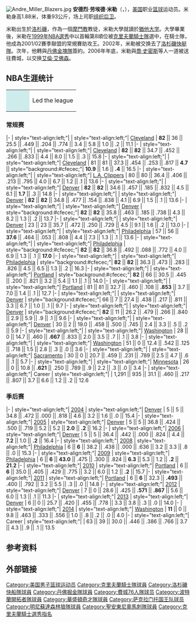 {{noteTA
|T=zh-hans:安德烈·米勒;zh-hk:安德烈·米拿;zh-tw:安德烈·米勒;
|G1=NBA
}}
{{noteTA
|G1=NBA
}}
{{Infobox basketball biography
| name =安德烈·米勒<br />Andre Miller
| image  = Andre Miller Wizards.jpg
| image_size =
| caption = 效力於巫師時期的米勒
| position = [[後衛|後衛]]
| height_ft = 6
| height_in = 2
| weight_lb = 200
| league = [[NBA|NBA]]
| team = 
| number = 
| nationality = {{USA}}
| birth_date = {{birth date and age|1976|3|19}}
| birth_place = {{USA}}[[加利福尼亞州|加利福尼亞州]][[洛杉磯|洛杉磯]]
| high_school = {{le|拉丁文字語言棣高中|Verbum Dei High School|拉丁文字}}（[[加利福尼亞州|加利福尼亞州]][[洛杉磯|洛杉磯]]）
| college = {{le|猶他州茨男籃|Utah Utes men's basketball|猶他大學}}（1995－1999）
| draft_year = 1999
| draft_round = 1
| draft_pick = 8
| draft_team = [[克里夫蘭騎士|克里夫蘭騎士]]
| career_start = 1999
| years1 = {{nbay|1999|start}}–{{nbay|2001|end}}
| team1 = [[克里夫蘭騎士|克里夫蘭騎士]]
| years2 = {{nbay|2002|full=y}}
| team2 = [[洛杉磯快艇|洛杉磯快艇]]
| years3 = {{nbay|2003|start}}–{{nbay|2006|start}}
| team3 = [[丹佛金塊|丹佛金塊]]
| years4 = {{nbay|2006|start}}–{{nbay|2008|end}}
| team4 = [[費城76人|費城76人]]
| years5 = {{nbay|2009|start}}–{{nbay|2010|end}}
| team5 = [[波特蘭拓荒者|波特蘭拓荒者]]
| years6 = {{nbay|2011|start}}–{{nbay|2013|end}}
| team6 = [[丹佛金塊|丹佛金塊]]
| years7 = {{nbay|2013|end}}–{{nbay|2014|end}}
| team7 = [[華盛頓巫師|華盛頓巫師]]
| years8 = {{nbay|2014|end}}
| team8 = [[沙加緬度國王|沙加緬度國王]]
| years9 = {{nbay|2015|full=y}}
| team9 = [[明尼蘇達灰狼|明尼蘇達灰狼]]
| years10 = {{nbay|2015|end}}
| team10 = [[聖安東尼奧馬刺|聖安東尼奧馬刺]]
| highlights =
* [[NBA最佳新秀陣容|NBA最佳新秀陣容第一隊]]（{{nbay|2000|end}}）

}}
[[File:Andre_Miller_Blazers.jpg|thumb]]
'''安德烈·劳埃德·米勒'''（{{lang-en|'''Andre Lloyd Miller'''}}，{{bd|1976年|3月19日|catIdx=M}}），[[美国|美国]]职业[[篮球|篮球]]运动员。米勒身高1.88米，体重93公斤，场上司职[[组织后卫|组织后卫]]。

米勒出生於[[洛杉磯|洛杉磯]]，作為一個[[摩門教|摩門教]]教徒，米勒大學就讀於[[猶他大学|猶他大学]]。大學畢業後，米勒在[[1999年NBA選秀|1999年NBA選秀]]中以首輪第8順位被[[克里夫蘭騎士隊|克里夫蘭騎士隊]]選中，在騎士隊，他成為2001/02賽季聯盟的常規賽助攻王。2002年，米勒被交换去了[[洛杉磯快艇隊|洛杉磯快艇隊]]。次年，他轉與[[丹佛金塊隊|丹佛金塊隊]]簽約。2006年年底，米勒與[[喬·史密斯|喬·史密斯]]等人一道被送往費城，以交换[[艾倫·艾佛森|艾倫·艾佛森]]。

== NBA生涯统计 ==
{{NBA player statistics legend}}

{| class="wikitable"
|-
| style="background:#cfecec; width:3em;"| 
|Led the league
|}

=== 常规赛 ===

{{NBA player statistics start}}
|-
| style="text-align:left;"| {{nbay|1999|trunc=y}}
| style="text-align:left;"| [[1999–2000_Cleveland_Cavaliers_season|Cleveland]]
| '''82''' || 36 || 25.5 || .449 || .204 || .774 || 3.4 || 5.8 || 1.0 || .2 || 11.1
|-
| style="text-align:left;"| {{nbay|2000}}
| style="text-align:left;"| [[2000–01_Cleveland_Cavaliers_season|Cleveland]]
| '''82''' || '''82''' || 34.7 || .452 || .266 || .833 || 4.4 || 8.0 || 1.5 || .3 || 15.8
|-
| style="text-align:left;"| {{nbay|2001}}
| style="text-align:left;"| [[2001–02_Cleveland_Cavaliers_season|Cleveland]]
| 81 || 81 || 37.3 || .454 || .253 || .817 || '''4.7''' || style="background:#cfecec;"| '''10.9''' || 1.6 || '''.4''' || 16.5
|-
| style="text-align:left;"| {{nbay|2002}}
| style="text-align:left;"| [[2002–03_Los_Angeles_Clippers_season|L.A. Clippers]]
| 80 || 80 || 36.4 || .406 || .213 || .795 || 4.0 || 6.7 || 1.2 || .1 || 13.6
|-
| style="text-align:left;"| {{nbay|2003}}
| style="text-align:left;"| [[2003–04_Denver_Nuggets_season|Denver]]
| '''82''' || '''82''' || 34.6 || .457 || .185 || .832 || 4.5 || 6.1 || '''1.7''' || .3 || 14.8
|-
| style="text-align:left;"| {{nbay|2004}}
| style="text-align:left;"| [[2004–05_Denver_Nuggets_season|Denver]]
| '''82''' || '''82''' || 34.8 || .477 || .154 || .838 || 4.1 || 6.9 || 1.5 || .1 || 13.6
|-
| style="text-align:left;"| {{nbay|2005}}
| style="text-align:left;"| [[2005–06_Denver_Nuggets_season|Denver]]
| style="background:#cfecec;"| '''82''' || '''82''' || 35.8 || .463 || .185 || .738 || 4.3 || 8.2 || 1.3 || .2 || 13.7
|-
| style="text-align:left;"| {{nbay|2006}}
| style="text-align:left;"| [[2006–07_Denver_Nuggets_season|Denver]]
| 23 || 23 || 35.7 || .472 || .250 || .729 || 4.5 || 9.1 || 1.6 || .2 || 13.0
|-
| style="text-align:left;"| {{nbay|2006}}
| style="text-align:left;"| [[2006–07_Philadelphia_76ers_season|Philadelphia]]
| 57 || 56 || '''37.6''' || .464 || .053 || .808 || 4.4 || 7.3 || 1.3 || .1 || 13.6
|-
| style="text-align:left;"| {{nbay|2007}}
| style="text-align:left;"| [[2007–08_Philadelphia_76ers_season|Philadelphia]]
| style="background:#cfecec;"| '''82''' || '''82''' || 36.8 || .492 || .088 || .772 || 4.0 || 6.9 || 1.3 || .1 || '''17.0'''
|-
| style="text-align:left;"| {{nbay|2008}}
| style="text-align:left;"| [[2008–09_Philadelphia_76ers_season|Philadelphia]]
| style="background:#cfecec;"| '''82''' || '''82''' || 36.3 || .473 || .283 || .826 || 4.5 || 6.5 || 1.3 || .2 || 16.3
|-
| style="text-align:left;"| {{nbay|2009}}
| style="text-align:left;"| [[2009–10_Portland_Trail_Blazers_season|Portland]]
| style="background:#cfecec;"| '''82''' || 66 || 30.5 || .445 || .200 || .821 || 3.2 || 5.4 || 1.1 || .1 || 14.0
|-
| style="text-align:left;"| {{nbay|2010}}
| style="text-align:left;"| [[2010–11_Portland_Trail_Blazers_season|Portland]]
| 81 || 81 || 32.7 || .460 || .108 || '''.853''' || 3.7 || 7.0 || 1.4 || .1 || 12.7
|-
| style="text-align:left;"| {{nbay|2011}}
| style="text-align:left;"| [[2011–12_Denver_Nuggets_season|Denver]]
| style="background:#cfecec;"| 66 || 7 || 27.4 || .438 || .217 || .811 || 3.3 || 6.7 || 1.0 || .1 || 9.7
|-
| style="text-align:left;"| {{nbay|2012}}
| style="text-align:left;"| [[2012–13_Denver_Nuggets_season|Denver]]
| style="background:#cfecec;"| '''82''' || 11 || 26.2 || .479 || .266 || .840 || 2.9 || 5.9 || .9 || .1 || 9.6
|-
| style="text-align:left;"| {{nbay|2013}}
| style="text-align:left;"| [[2013–14_Denver_Nuggets_season|Denver]]
| 30 || 2 || 19.0 || .458 || .500 || .745 || 2.4 || 3.3 || .5 || .2 || 5.9
|-
| style="text-align:left;"| {{nbay|2013}}
| style="text-align:left;"| [[2013–14_Washington_Wizards_season|Washington]]
| 28 || 0 || 14.7 || .460 || '''.667''' || .833 || 2.0 || 3.5 || .7 || .1 || 3.8
|-
| style="text-align:left;"| {{nbay|2014}}
| style="text-align:left;"| [[2014–15_Washington_Wizards_season|Washington]]
| 51 || 0 || 12.4 || .542 || .125 || .718 || 1.5 || 2.8 || .3 || .0 || 3.6
|-
| style="text-align:left;"| {{nbay|2014}}
| style="text-align:left;"| [[2014–15_Sacramento_Kings_season|Sacramento]]
| 30 || 0 || 20.7 || .459 || .231 || .789 || 2.5 || 4.7 || .6 || .1 || 5.7
|-
| style="text-align:left;"| {{nbay|2015}}
| style="text-align:left;"| [[2015–16_Minnesota_Timberwolves_season|Minnesota]]
| 26 || 0 || 10.8 || '''.621''' || .250 || .789 || .9 || 2.2 || .3 || .0 || 3.4
|-
| style="text-align:left;"| Career
| style="text-align:left;"| 
| 1,291 || 935 || 31.1 || .460 || .217 || .807 || 3.7 || 6.6 || 1.2 || .2 || 12.6
{{s-end}}

=== 季后赛 ===

{{NBA player statistics start}}
|-
| style="text-align:left;"| [[2004_NBA_Playoffs|2004]]
| style="text-align:left;"| [[2003–04_Denver_Nuggets_season|Denver]]
| 5 || 5 || 34.8 || .472 || .000 || .818 || 4.6 || 3.2 || 1.6 || .0 || 15.4
|-
| style="text-align:left;"| [[2005_NBA_Playoffs|2005]]
| style="text-align:left;"| [[2004–05_Denver_Nuggets_season|Denver]]
| 5 || 5 || 36.8 || .424 || .500 || .719 || 5.2 || 5.2 || '''2.0''' || '''.2''' || 16.2
|-
| style="text-align:left;"| [[2006_NBA_Playoffs|2006]]
| style="text-align:left;"| [[2005–06_Denver_Nuggets_season|Denver]]
| 5 || 5 || 36.4 || .442 || .000 || .824 || 4.4 || '''7.2''' || 1.0 || '''.2''' || 16.4
|-
| style="text-align:left;"| [[2008_NBA_Playoffs|2008]]
| style="text-align:left;"| [[2007–08_Philadelphia_76ers_season|Philadelphia]]
| 6 || '''6''' || 38.2 || .438 || .000 || .636 || 3.2 || 3.3 || .8 || .0 || 15.3
|-
| style="text-align:left;"| [[2009_NBA_Playoffs|2009]]
| style="text-align:left;"| [[2008–09_Philadelphia_76ers_season|Philadelphia]]
| 6 || '''6''' || '''43.0''' || .475 || .300 || .824 || '''6.3''' || 5.3 || 1.2 || '''.2''' || '''21.2'''
|-
| style="text-align:left;"| [[2010_NBA_Playoffs|2010]]
| style="text-align:left;"| [[2009–10_Portland_Trail_Blazers_season|Portland]]
| 6 || '''6''' || 35.0 || .405 || .429 || .775 || 3.2 || 6.0 || 1.2 || '''.2''' || 15.7
|-
| style="text-align:left;"| [[2011_NBA_Playoffs|2011]]
| style="text-align:left;"| [[2010–11_Portland_Trail_Blazers_season|Portland]]
| 6 || '''6''' || 32.3 || '''.493''' || .400 || .792 || 3.2 || 5.5 || .3 || .0 || 14.8
|-
| style="text-align:left;"| [[2012_NBA_Playoffs|2012]]
| style="text-align:left;"| [[2011–12_Denver_Nuggets_season|Denver]]
| 7 || 0 || 28.6 || .425 || '''.571''' || '''.867''' || 5.6 || 6.0 || 1.3 || .1 || 11.3
|-
| style="text-align:left;"| [[2013_NBA_Playoffs|2013]]
| style="text-align:left;"| [[2012–13_Denver_Nuggets_season|Denver]]
| 6 || 0 || 25.7 || .420 || .455 || .778 || 3.3 || 3.8 || .3 || .0 || 14.0
|-
| style="text-align:left;"| [[2014_NBA_Playoffs|2014]]
| style="text-align:left;"| [[2013–14_Washington_Wizards_season|Washington]]
| '''11''' || 0 || 9.8 || .463 || .333 || .556 || 1.0 || .8 || .2 || .0 || 4.0
|-
| style="text-align:left;"| Career
| style="text-align:left;"| 
| 63 || 39 || 30.0 || .446 || .386 || .766 || 3.7 || 4.3 || .9 || .1 || 13.5
{{s-end}}

== 参考资料 ==
{{reflist}}

== 外部链接 ==
{{basketballstats}}

{{西部运动联盟年度最佳男子篮球运动员}}
{{1999 NBA Draft}}
{{NBA助攻王}}

{{Authority control}}
{{DEFAULTSORT:Miller, Andre}}
[[Category:美国男子篮球运动员|Category:美国男子篮球运动员]]
[[Category:克里夫蘭騎士隊球員|Category:克里夫蘭騎士隊球員]]
[[Category:洛杉磯快船隊球員|Category:洛杉磯快船隊球員]]
[[Category:丹佛掘金隊球員|Category:丹佛掘金隊球員]]
[[Category:費城76人隊球员|Category:費城76人隊球员]]
[[Category:波特蘭開拓者隊球員|Category:波特蘭開拓者隊球員]]
[[Category:華盛頓奇才隊球員|Category:華盛頓奇才隊球員]]
[[Category:萨克拉门托国王队球员|Category:萨克拉门托国王队球员]]
[[Category:明尼蘇達森林狼隊球員|Category:明尼蘇達森林狼隊球員]]
[[Category:聖安東尼奧馬刺隊球員|Category:聖安東尼奧馬刺隊球員]]
[[Category:克里夫蘭騎士選秀指名|Category:克里夫蘭騎士選秀指名]]